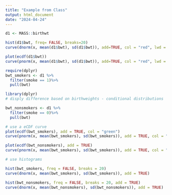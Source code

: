 ```yaml
---
title: "Example from Class"
output: html_document
date: "2024-04-24"
---
```


```r

d1 <- MASS::birthwt

hist(d1$bwt, freq= FALSE, breaks=20)
curve(dnorm(x, mean(d1$bwt), sd(d1$bwt)), add=TRUE, col = "red", lwd = 6)

plot(ecdf(d1$bwt))
curve(pnorm(x, mean(d1$bwt), sd(d1$bwt)), add=TRUE, col = "red", lwd = 6)

require(dplyr)
bwt_smokers <- d1 %>%
  filter(smoke == 1)%>%
  pull(bwt) 

library(dplyr)
# disply difference based on birthweights - conditional distributions

bwt_nonsmokers <- d1 %>%
  filter(smoke == 0)%>%
  pull(bwt) 

# use a eCDF curve
plot(ecdf(bwt_smokers), add = TRUE, col = "green")
curve(pnorm(x, mean(bwt_smokers), sd(bwt_smokers)), add = TRUE, col = "red")

plot(ecdf(bwt_nonsmokers), add = TRUE)
curve(pnorm(x, mean(bwt_smokers), sd(bwt_smokers)), add = TRUE, col = "blue")

# use histograms

hist(bwt_smokers, freq = FALSE, breaks = 20)
curve(dnorm(x, mean(bwt_smokers), sd(bwt_smokers)), add = TRUE)

hist(bwt_nonsmokers, freq = FALSE, breaks = 20, add = TRUE)
curve(dnorm(x, mean(bwt_nonsmokers), sd(bwt_nonsmokers)), add = TRUE)

```